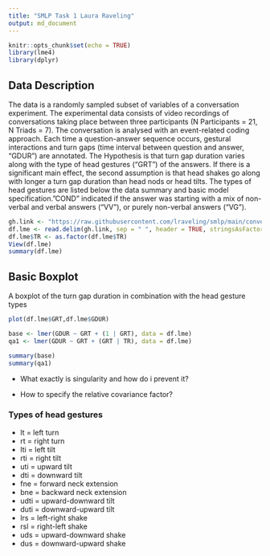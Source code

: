 ```yaml
---
title: "SMLP Task 1 Laura Raveling"
output: md_document 
---
```


```r
knitr::opts_chunk$set(echo = TRUE)
library(lme4)
library(dplyr)
```

## Data Description 

The data is a randomly sampled subset of variables of a conversation experiment. The experimental data consists of video recordings of conversations taking place between three participants (N Participants = 21, N Triads = 7). The conversation is analysed with an event-related coding approach. Each time a question-answer sequence occurs, gestural interactions and turn gaps (time interval between question and answer, "GDUR") are annotated. The Hypothesis is that turn gap duration varies along with the type of head gestures ("GRT") of the answers. If there is a significant main effect, the second assumption is that head shakes go along with longer a turn gap duration than head nods or head tilts. The types of head gestures are listed below the data summary and basic model specification."COND" indicated if the answer was starting with a mix of  non-verbal and verbal answers ("VV"), or purely non-verbal answers ("VG"). 

```r
gh.link <- "https://raw.githubusercontent.com/lraveling/smlp/main/conversation_data.txt"
df.lme <- read.delim(gh.link, sep = " ", header = TRUE, stringsAsFactors = TRUE)
df.lme$TR <- as.factor(df.lme$TR)
View(df.lme)
summary(df.lme)
```

## Basic Boxplot
A boxplot of the turn gap duration in combination with the head gesture types 

```r
plot(df.lme$GRT,df.lme$GDUR)
```

```r
base <- lmer(GDUR ~ GRT + (1 | GRT), data = df.lme)
qa1 <- lmer(GDUR ~ GRT + (GRT | TR), data = df.lme)

summary(base)
summary(qa1)

```

* What exactly is singularity and how do i prevent it? 

* How to specify the relative covariance factor? 



### Types of head gestures 

* lt = left turn
* rt = right turn
* lti = left tilt 
* rti = right tilt 
* uti = upward tilt 
* dti = downward tilt 
* fne = forward neck extension
* bne = backward neck extension
* udti = upward-downward tilt 
* duti = downward-upward tilt 
* lrs = left-right shake 
* rsl = right-left shake 
* uds = upward-downward shake 
* dus = downward-upward shake 









